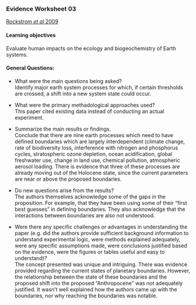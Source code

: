 ### Evidence Worksheet 03
[Rockstrom *et al* 2009](https://www.nature.com/articles/461472a)

#### Learning objectives
Evaluate human impacts on the ecology and biogeochemistry of Earth systems. 

#### General Questions: 
* What were the main questions being asked?  
Identify major earth system processes for which, if certain thresholds are crossed, a shift into a new system state could occur. 

* What were the primary methadological approaches used?  
This paper cited existing data instead of conducting an actual experiment. 

* Summarize the main results or findings.  
Conclude that there are nine earth processes which need to have defined boundaries which are largely interdependent (climate change, rate of biodiversity loss, interference with nitrogen and phosphorus cycles, stratospheric ozone depletion, ocean acidification, global freshwater use, change in land use, chemical pollution, atmospheric aerosol loading. There is evidence that three of these processes are already moving out of the Holocene state, since the current parameters are near or above the proposed boundaries. 

* Do new questions arise from the results?  
The authors themselves acknowledge some of the gaps in the proposition. For example, that they have been using some of their "first best guesses" in defining boundaries. They also acknowledge that the interactions between boundaries are also not understood. 

* Were there any specific challenges or advantages in understanding the paper (e.g. did the authors provide sufficient background information to understand experimental logic, were methods explained adequately, were any specific assumptions made, were conclusions justified based on the evidence, were the figures or tables useful and easy to understand)?  
The concept presented was unique and intriguing. There was evidence provided regarding the current states of planetary boundaries. However, the relationship between the state of these boundaries and the proposed shift into the proposed "Anthropocene" was not adequately justified.  It wasn't well explained how the authors came up with the boundaries, nor why reaching the boundaries was notable.
